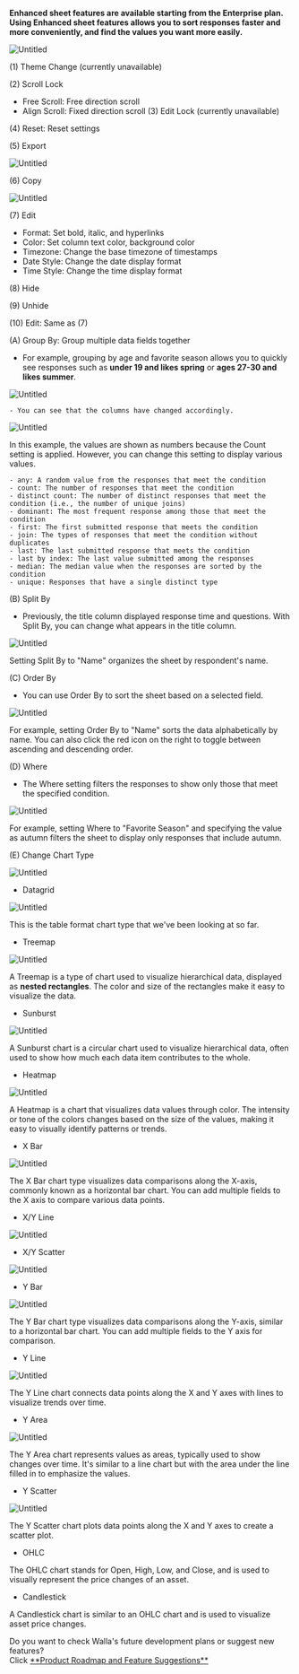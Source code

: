 
<Callout type='info' emoji="⚠️">**Enhanced sheet features are available starting from the Enterprise plan.**</Callout>
<Callout type='info' emoji="⚠️">**Using Enhanced sheet features allows you to sort responses faster and more conveniently, and find the values you want more easily.**</Callout>

![Untitled](https://paprikastorage.com/images/enhancedSheet/en/1.png)

(1) Theme Change (currently unavailable)

(2) Scroll Lock
- Free Scroll: Free direction scroll
- Align Scroll: Fixed direction scroll
(3) Edit Lock (currently unavailable)

(4) Reset: Reset settings

(5) Export

![Untitled](https://paprikastorage.com/images/enhancedSheet/en/2.png)

(6) Copy

![Untitled](https://paprikastorage.com/images/enhancedSheet/en/3.png)

(7) Edit
- Format: Set bold, italic, and hyperlinks
- Color: Set column text color, background color
- Timezone: Change the base timezone of timestamps
- Date Style: Change the date display format
- Time Style: Change the time display format

(8) Hide

(9) Unhide

(10) Edit: Same as (7)

(A) Group By: Group multiple data fields together
- For example, grouping by age and favorite season allows you to quickly see responses such as **under 19 and likes spring** or **ages 27-30 and likes summer**.

![Untitled](https://paprikastorage.com/images/enhancedSheet/en/4.png)

    - You can see that the columns have changed accordingly.

![Untitled](https://paprikastorage.com/images/enhancedSheet/en/5.png)

In this example, the values are shown as numbers because the Count setting is applied. However, you can change this setting to display various values.

    - any: A random value from the responses that meet the condition
    - count: The number of responses that meet the condition
    - distinct count: The number of distinct responses that meet the condition (i.e., the number of unique joins)
    - dominant: The most frequent response among those that meet the condition
    - first: The first submitted response that meets the condition
    - join: The types of responses that meet the condition without duplicates
    - last: The last submitted response that meets the condition
    - last by index: The last value submitted among the responses
    - median: The median value when the responses are sorted by the condition
    - unique: Responses that have a single distinct type

(B) Split By
- Previously, the title column displayed response time and questions. With Split By, you can change what appears in the title column.

![Untitled](https://paprikastorage.com/images/enhancedSheet/en/6.png)

Setting Split By to "Name" organizes the sheet by respondent's name.

(C) Order By
- You can use Order By to sort the sheet based on a selected field.

![Untitled](https://paprikastorage.com/images/enhancedSheet/en/7.png)

For example, setting Order By to "Name" sorts the data alphabetically by name. You can also click the red icon on the right to toggle between ascending and descending order.

(D) Where
- The Where setting filters the responses to show only those that meet the specified condition.

![Untitled](https://paprikastorage.com/images/enhancedSheet/en/8.png)

For example, setting Where to "Favorite Season" and specifying the value as autumn filters the sheet to display only responses that include autumn.

(E) Change Chart Type

![Untitled](https://paprikastorage.com/images/enhancedSheet/en/9.png)

- Datagrid

![Untitled](https://paprikastorage.com/images/enhancedSheet/en/10.png)

This is the table format chart type that we've been looking at so far.

- Treemap

![Untitled](https://paprikastorage.com/images/enhancedSheet/en/11.png)

A Treemap is a type of chart used to visualize hierarchical data, displayed as **nested rectangles**. The color and size of the rectangles make it easy to visualize the data.

- Sunburst

![Untitled](https://paprikastorage.com/images/enhancedSheet/en/12.png)

A Sunburst chart is a circular chart used to visualize hierarchical data, often used to show how much each data item contributes to the whole.

- Heatmap

![Untitled](https://paprikastorage.com/images/enhancedSheet/en/13.png)

A Heatmap is a chart that visualizes data values through color. The intensity or tone of the colors changes based on the size of the values, making it easy to visually identify patterns or trends.

- X Bar

![Untitled](https://paprikastorage.com/images/enhancedSheet/en/14.png)

The X Bar chart type visualizes data comparisons along the X-axis, commonly known as a horizontal bar chart. You can add multiple fields to the X axis to compare various data points.

- X/Y Line

![Untitled](https://paprikastorage.com/images/enhancedSheet/en/15.png)

- X/Y Scatter

![Untitled](https://paprikastorage.com/images/enhancedSheet/en/16.png)

- Y Bar

![Untitled](https://paprikastorage.com/images/enhancedSheet/en/17.png)

The Y Bar chart type visualizes data comparisons along the Y-axis, similar to a horizontal bar chart. You can add multiple fields to the Y axis for comparison.

- Y Line

![Untitled](https://paprikastorage.com/images/enhancedSheet/en/18.png)

The Y Line chart connects data points along the X and Y axes with lines to visualize trends over time.

- Y Area

![Untitled](https://paprikastorage.com/images/enhancedSheet/en/19.png)

The Y Area chart represents values as areas, typically used to show changes over time. It's similar to a line chart but with the area under the line filled in to emphasize the values.

- Y Scatter

![Untitled](https://paprikastorage.com/images/enhancedSheet/en/20.png)

The Y Scatter chart plots data points along the X and Y axes to create a scatter plot.

- OHLC

The OHLC chart stands for Open, High, Low, and Close, and is used to visually represent the price changes of an asset.

- Candlestick

A Candlestick chart is similar to an OHLC chart and is used to visualize asset price changes.




<Callout type='info' emoji="🔔">
    Do you want to check Walla's future development plans or suggest new features? <br/>Click <a
    href='https://app.walla.my/signin?redirectUrl=/support/featureRequest'
    target="_blank"
    rel="noopener noreferrer"
    style={{textDecoration: 'underline'}}>**Product
    Roadmap and Feature Suggestions**</a>
</Callout>